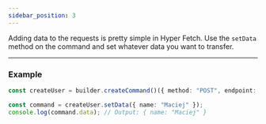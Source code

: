 ```yaml
---
sidebar_position: 3
---
```


Adding data to the requests is pretty simple in Hyper Fetch. Use the `setData` method on the command and set whatever
data you want to transfer.

---

### Example

```ts
const createUser = builder.createCommand()({ method: "POST", endpoint: "/users" });

const command = createUser.setData({ name: "Maciej" });
console.log(command.data); // Output: { name: "Maciej" }
```

